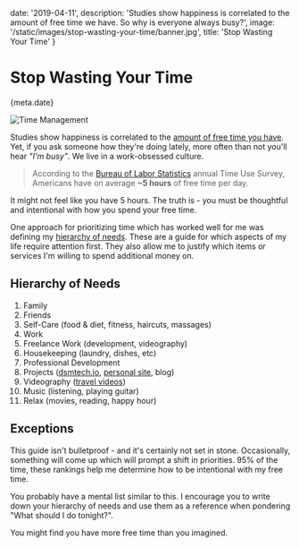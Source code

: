 
date: '2019-04-11',
description: 'Studies show happiness is correlated to the amount of free time we have. So why is everyone always busy?',
image: '/static/images/stop-wasting-your-time/banner.jpg',
title: 'Stop Wasting Your Time'
}


# Stop Wasting Your Time

<Date>{meta.date}</Date>

![Time Management](/static/images/stop-wasting-your-time/banner.jpg)

Studies show happiness is correlated to the [amount of free time you have](https://www.inc.com/jessica-stillman/5-research-backed-ways-to-feel-like-you-have-more-time.html).
Yet, if you ask someone how they're doing lately, more often than not you'll hear _"I'm busy"_. We live in a work-obsessed culture.

> According to the [Bureau of Labor Statistics](https://www.bls.gov/charts/american-time-use/activity-leisure.htm) annual Time Use Survey, Americans have on average **~5 hours** of free time per day.

It might not feel like you have 5 hours.
The truth is - you must be thoughtful and intentional with how you spend your free time.

One approach for prioritizing time which has worked well for me was defining my [hierarchy of needs](https://en.wikipedia.org/wiki/Maslow%27s_hierarchy_of_needs).
These are a guide for which aspects of my life require attention first. They also allow me to justify which items or services I'm willing to spend additional money on.

## Hierarchy of Needs

1. Family
2. Friends
3. Self-Care (food & diet, fitness, haircuts, massages)
4. Work
5. Freelance Work (development, videography)
6. Housekeeping (laundry, dishes, etc)
7. Professional Development
8. Projects ([dsmtech.io](https://dsmtech.io/), [personal site](https://github.com/leerob/leerob.io), <Link slug="blog" title="Blog" >blog</Link>)
9. Videography ([travel videos](https://www.youtube.com/channel/UCZMli3czZnd1uoc1ShTouQw))
10. Music (listening, playing guitar)
11. Relax (movies, reading, happy hour)

## Exceptions

This guide isn't bulletproof - and it's certainly not set in stone. Occasionally, something will come up which will prompt a shift in priorities.
95% of the time, these rankings help me determine how to be intentional with my free time.

You probably have a mental list similar to this.
I encourage you to write down your hierarchy of needs and use them as a reference when pondering "What should I do tonight?".

You might find you have more free time than you imagined.
